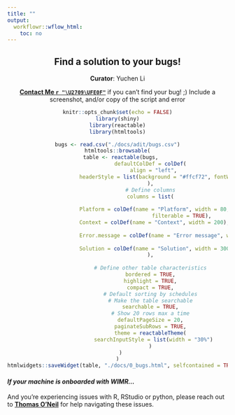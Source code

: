 ```yaml
---
title: ""
output:
  workflowr::wflow_html:
    toc: no
--- 
```


<div style="text-align:center">

# Find a solution to your bugs!

**Curator**: Yuchen Li<br>

**[Contact Me `r "\U2709\UFE0F"`](mailto: yuchen.li@sydney.edu.au)** if you can't find your bug! ;) Include a screenshot, and/or copy of the script and error

```r
knitr::opts_chunk$set(echo = FALSE)
library(shiny)
library(reactable)
library(htmltools)
```


```r
bugs <- read.csv("./docs/adit/bugs.csv")
htmltools::browsable(
  table <- reactable(bugs,
                     defaultColDef = colDef(
                       align = "left",
                       headerStyle = list(background = "#ffcf72", fontWeight = "bold")
                     ),
                     # Define columns
                     columns = list(
                       
                       Platform = colDef(name = "Platform", width = 80, # e.g. R/python
                                         filterable = TRUE),
                       Context = colDef(name = "Context", width = 200),
                       
                       Error.message = colDef(name = "Error message", width = 300),
                       
                       Solution = colDef(name = "Solution", width = 300)
                     ),
                     
                     # Define other table characteristics
                     bordered = TRUE,
                     highlight = TRUE,
                     compact = TRUE,
                     # Default sorting by schedules
                     # Make the table searchable
                     searchable = TRUE,
                     # Show 20 rows max a time
                     defaultPageSize = 20,
                     paginateSubRows = TRUE,
                     theme = reactableTheme(
                       searchInputStyle = list(width = "30%")
                     )
  )
)
htmlwidgets::saveWidget(table, "./docs/0_bugs.html", selfcontained = TRUE)
```

 </div>

#### *If your machine is onboarded with WIMR...*

And you're experiencing issues with R, RStudio or python, please reach out to **[Thomas O'Neil](mailto: thomas.oneil@sydney.edu.au)** for help navigating these issues.
<!---
You will face several restrictive issues during your analysis. You are required to submit requests for admin permissions to install new packages sometimes, and new software. If you have extensive issues with this, please make a complaint to the DRSN through Chair **[Thomas O'Neil](mailto: thomas.oneil@sydney.edu.au)** who will represent you, and advise you on how to proceed with analysis. 
<--->
